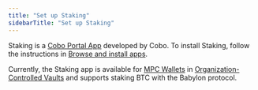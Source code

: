 ```yaml
---
title: "Set up Staking"
sidebarTitle: "Set up Staking"
---
```

Staking is a [Cobo Portal App](/en/portal/portal-apps/introduction) developed by Cobo. To install Staking, follow the instructions in [Browse and install apps](/en/portal/portal-apps/browse-and-install).

<Info>Currently, the Staking app is available for [MPC Wallets](/en/portal/mpc-wallets/introduction) in [Organization-Controlled Vaults](/en/portal/mpc-wallets/ocw/create-mpc-vault) and supports staking BTC with the Babylon protocol.</Info>
